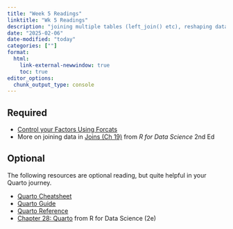 ```yaml
---
title: "Week 5 Readings"
linktitle: "Wk 5 Readings"
description: "joining multiple tables (left_join() etc), reshaping data (i.e. pivot_longer())"
date: "2025-02-06"
date-modified: "today"
categories: [""]
format: 
  html:
    link-external-newwindow: true
    toc: true
editor_options: 
  chunk_output_type: console
---
```



## Required

- [Control your Factors Using Forcats](https://sciencificity-blog.netlify.app/posts/2021-01-30-control-your-factors-with-forcats/)
- More on joining data in [Joins (Ch 19)](https://r4ds.hadley.nz/joins.html) from *R for Data Science* 2nd Ed

## Optional


The following resources are optional reading, but quite helpful in your Quarto journey.

- [Quarto Cheatsheet](https://rstudio.github.io/cheatsheets/html/quarto.html)
- [Quarto Guide](https://quarto.org/docs/guide/)
- [Quarto Reference](https://quarto.org/docs/reference/)
- [Chapter 28: Quarto](https://r4ds.hadley.nz/quarto.html) from R for Data Science (2e)
